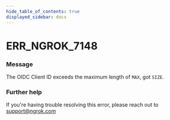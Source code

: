 ```yaml
---
hide_table_of_contents: true
displayed_sidebar: docs
---
```



# ERR_NGROK_7148

### Message
The OIDC Client ID exceeds the maximum length of `MAX`, got `SIZE`.

<ErrorDetails error='err_ngrok_7148' />


### Further help
If you're having trouble resolving this error, please reach out to [support@ngrok.com](mailto:support@ngrok.com?subject=Help%20with%20ERR_NGROK_7148)

